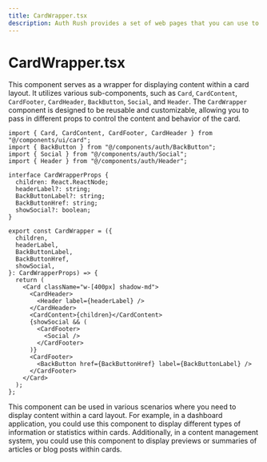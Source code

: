 ```yaml
---
title: CardWrapper.tsx
description: Auth Rush provides a set of web pages that you can use to build your application.
---
```


# CardWrapper.tsx

This component serves as a wrapper for displaying content within a card layout. It utilizes various sub-components, such as `Card`, `CardContent`, `CardFooter`, `CardHeader`, `BackButton`, `Social`, and `Header`. The `CardWrapper` component is designed to be reusable and customizable, allowing you to pass in different props to control the content and behavior of the card.

```tsx showLineNumbers
import { Card, CardContent, CardFooter, CardHeader } from "@/components/ui/card";
import { BackButton } from "@/components/auth/BackButton";
import { Social } from "@/components/auth/Social";
import { Header } from "@/components/auth/Header";
```

```tsx showLineNumbers
interface CardWrapperProps {
  children: React.ReactNode;
  headerLabel?: string;
  BackButtonLabel?: string;
  BackButtonHref: string;
  showSocial?: boolean;
}

export const CardWrapper = ({
  children,
  headerLabel,
  BackButtonLabel,
  BackButtonHref,
  showSocial,
}: CardWrapperProps) => {
  return (
    <Card className="w-[400px] shadow-md">
      <CardHeader>
        <Header label={headerLabel} />
      </CardHeader>
      <CardContent>{children}</CardContent>
      {showSocial && (
        <CardFooter>
          <Social />
        </CardFooter>
      )}
      <CardFooter>
        <BackButton href={BackButtonHref} label={BackButtonLabel} />
      </CardFooter>
    </Card>
  );
};
```

This component can be used in various scenarios where you need to display content within a card layout. For example, in a dashboard application, you could use this component to display different types of information or statistics within cards. Additionally, in a content management system, you could use this component to display previews or summaries of articles or blog posts within cards.